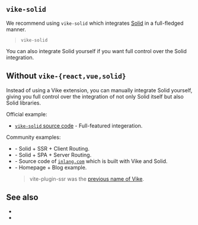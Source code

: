 
## `vike-solid`

We recommend using <Link href="/extensions">`vike-solid`</Link> which integrates [Solid](https://www.solidjs.com) in a full-fledged manner.

> <UseBati>`vike-solid`</UseBati>

You can also <Link href="#without-vike-react-vue-solid">integrate Solid yourself</Link> if you want full control over the Solid integration.


## Without `vike-{react,vue,solid}`

Instead of using a Vike extension, you can manually integrate Solid yourself, giving you full control over the integration of not only Solid itself but also Solid libraries.

Official example:
 - [`vike-solid` source code](https://github.com/vikejs/vike-solid/tree/main/vike-solid) - Full-featured integeration.

Community examples:
 - <Example timestamp="2024.01" repo="birkskyum/vike-with-solid-ssr" /> - Solid + SSR + Client Routing.
 - <Example timestamp="2024.01" repo="birkskyum/vike-with-solid-spa" /> - Solid + SPA + Server Routing.
 - <Example timestamp="2023.06" repo="inlang/monorepo" /> - Source code of [`inlang.com`](https://inlang.com/) which is built with Vike and Solid.
 - <Example timestamp="2023.02" repo="vchirikov/vite-plugin-ssr-solidjs-blog-example" /> - Homepage + Blog example.
   > vite-plugin-ssr was the [previous name of Vike](https://vite-plugin-ssr.com/vike).


## See also

 - <Link href="/react" />
 - <Link href="/vue" />
